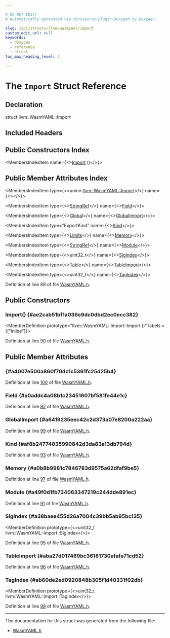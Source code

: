 ```yaml
---

# DO NOT EDIT!
# Automatically generated via docusaurus-plugin-doxygen by Doxygen.

slug: /api/structs/llvm/wasmyaml/import
custom_edit_url: null
keywords:
  - doxygen
  - reference
  - struct
toc_max_heading_level: 3

---
```





# The `Import` Struct Reference

<DoxygenPage pluginConfig={pluginConfig}>



## Declaration

<CodeBlock>struct llvm::WasmYAML::Import</CodeBlock>

## Included Headers

<IncludesList>
<IncludesListItem
  filePath="llvm/ObjectYAML/WasmYAML.h"
  permalink="/docs/api/files/include/include/llvm/include/llvm/objectyaml/wasmyaml-h"
  isLocal="true" />
</IncludesList>

## Public Constructors Index

<MembersIndex>

<MembersIndexItem
  name={<><a href="#ae2cab51bf1a036e9dc0dbd2ec0ecc382">Import</a> ()</>}>
</MembersIndexItem>

</MembersIndex>

## Public Member Attributes Index

<MembersIndex>

<MembersIndexItem
  type={<>union <a href="/docs/api/structs/llvm/wasmyaml/import">llvm::WasmYAML::Import</a></>}
  name={<><a href="#a4007e500a860f70dc1c5361fc25d25b4"></a></>}>
</MembersIndexItem>

<MembersIndexItem
  type={<><a href="/docs/api/classes/llvm/stringref">StringRef</a></>}
  name={<><a href="#a0addc4a08b1c23451607bf581fe44e1c">Field</a></>}>
</MembersIndexItem>

<MembersIndexItem
  type={<><a href="/docs/api/structs/llvm/wasmyaml/global">Global</a></>}
  name={<><a href="#a6419235eec42c2d373a07e8200a222aa">GlobalImport</a></>}>
</MembersIndexItem>

<MembersIndexItem
  type="ExportKind"
  name={<><a href="#af8b24774035990842d3da83a13db794d">Kind</a></>}>
</MembersIndexItem>

<MembersIndexItem
  type={<><a href="/docs/api/structs/llvm/wasmyaml/limits">Limits</a></>}
  name={<><a href="#a0b8b9981c7846783d9575a62dfaf9be5">Memory</a></>}>
</MembersIndexItem>

<MembersIndexItem
  type={<><a href="/docs/api/classes/llvm/stringref">StringRef</a></>}
  name={<><a href="#a49f0d1fb734063347219c244dde891ec">Module</a></>}>
</MembersIndexItem>

<MembersIndexItem
  type={<>uint32&#95;t</>}
  name={<><a href="#a38baee455d26a7004c39bb5ab95bc135">SigIndex</a></>}>
</MembersIndexItem>

<MembersIndexItem
  type={<><a href="/docs/api/structs/llvm/wasmyaml/table">Table</a></>}
  name={<><a href="#aba27d017469bc36181730afafa71cd52">TableImport</a></>}>
</MembersIndexItem>

<MembersIndexItem
  type={<>uint32&#95;t</>}
  name={<><a href="#ab60de2ed0920848b305f1d40331f02db">TagIndex</a></>}>
</MembersIndexItem>

</MembersIndex>


Definition at line 89 of file <a href="/docs/api/files/include/include/llvm/include/llvm/objectyaml/wasmyaml-h">WasmYAML.h</a>.

<SectionDefinition>

## Public Constructors

### Import() {#ae2cab51bf1a036e9dc0dbd2ec0ecc382}

<MemberDefinition
  prototype="llvm::WasmYAML::Import::Import ()"
  labels = {["inline"]}>

Definition at line <a href="/docs/api/files/include/include/llvm/include/llvm/objectyaml/wasmyaml-h/#l00090">90</a> of file <a href="/docs/api/files/include/include/llvm/include/llvm/objectyaml/wasmyaml-h">WasmYAML.h</a>.
</MemberDefinition>

</SectionDefinition>

<SectionDefinition>

## Public Member Attributes

###  {#a4007e500a860f70dc1c5361fc25d25b4}

<MemberDefinition
  prototype="union llvm::WasmYAML::Import llvm::WasmYAML::Import">

Definition at line <a href="/docs/api/files/include/include/llvm/include/llvm/objectyaml/wasmyaml-h/#l00100">100</a> of file <a href="/docs/api/files/include/include/llvm/include/llvm/objectyaml/wasmyaml-h">WasmYAML.h</a>.
</MemberDefinition>

### Field {#a0addc4a08b1c23451607bf581fe44e1c}

<MemberDefinition
  prototype="StringRef llvm::WasmYAML::Import::Field">

Definition at line <a href="/docs/api/files/include/include/llvm/include/llvm/objectyaml/wasmyaml-h/#l00092">92</a> of file <a href="/docs/api/files/include/include/llvm/include/llvm/objectyaml/wasmyaml-h">WasmYAML.h</a>.
</MemberDefinition>

### GlobalImport {#a6419235eec42c2d373a07e8200a222aa}

<MemberDefinition
  prototype="Global llvm::WasmYAML::Import::GlobalImport">

Definition at line <a href="/docs/api/files/include/include/llvm/include/llvm/objectyaml/wasmyaml-h/#l00099">99</a> of file <a href="/docs/api/files/include/include/llvm/include/llvm/objectyaml/wasmyaml-h">WasmYAML.h</a>.
</MemberDefinition>

### Kind {#af8b24774035990842d3da83a13db794d}

<MemberDefinition
  prototype="ExportKind llvm::WasmYAML::Import::Kind">

Definition at line <a href="/docs/api/files/include/include/llvm/include/llvm/objectyaml/wasmyaml-h/#l00093">93</a> of file <a href="/docs/api/files/include/include/llvm/include/llvm/objectyaml/wasmyaml-h">WasmYAML.h</a>.
</MemberDefinition>

### Memory {#a0b8b9981c7846783d9575a62dfaf9be5}

<MemberDefinition
  prototype="Limits llvm::WasmYAML::Import::Memory">

Definition at line <a href="/docs/api/files/include/include/llvm/include/llvm/objectyaml/wasmyaml-h/#l00097">97</a> of file <a href="/docs/api/files/include/include/llvm/include/llvm/objectyaml/wasmyaml-h">WasmYAML.h</a>.
</MemberDefinition>

### Module {#a49f0d1fb734063347219c244dde891ec}

<MemberDefinition
  prototype="StringRef llvm::WasmYAML::Import::Module">

Definition at line <a href="/docs/api/files/include/include/llvm/include/llvm/objectyaml/wasmyaml-h/#l00091">91</a> of file <a href="/docs/api/files/include/include/llvm/include/llvm/objectyaml/wasmyaml-h">WasmYAML.h</a>.
</MemberDefinition>

### SigIndex {#a38baee455d26a7004c39bb5ab95bc135}

<MemberDefinition
  prototype={<>uint32&#95;t llvm::WasmYAML::Import::SigIndex</>}>

Definition at line <a href="/docs/api/files/include/include/llvm/include/llvm/objectyaml/wasmyaml-h/#l00095">95</a> of file <a href="/docs/api/files/include/include/llvm/include/llvm/objectyaml/wasmyaml-h">WasmYAML.h</a>.
</MemberDefinition>

### TableImport {#aba27d017469bc36181730afafa71cd52}

<MemberDefinition
  prototype="Table llvm::WasmYAML::Import::TableImport">

Definition at line <a href="/docs/api/files/include/include/llvm/include/llvm/objectyaml/wasmyaml-h/#l00096">96</a> of file <a href="/docs/api/files/include/include/llvm/include/llvm/objectyaml/wasmyaml-h">WasmYAML.h</a>.
</MemberDefinition>

### TagIndex {#ab60de2ed0920848b305f1d40331f02db}

<MemberDefinition
  prototype={<>uint32&#95;t llvm::WasmYAML::Import::TagIndex</>}>

Definition at line <a href="/docs/api/files/include/include/llvm/include/llvm/objectyaml/wasmyaml-h/#l00098">98</a> of file <a href="/docs/api/files/include/include/llvm/include/llvm/objectyaml/wasmyaml-h">WasmYAML.h</a>.
</MemberDefinition>

</SectionDefinition>

<hr/>

The documentation for this struct was generated from the following file:

<ul>
<li><a href="/docs/api/files/include/include/llvm/include/llvm/objectyaml/wasmyaml-h">WasmYAML.h</a></li>
</ul>

</DoxygenPage>

